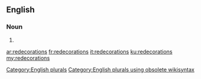 ==English==

===Noun===
{{head|en}}

# {{plural of|redecoration}}

[[Category:English plurals]][[Category:English plurals using obsolete wikisyntax]]

[[ar:redecorations]]
[[fr:redecorations]]
[[it:redecorations]]
[[ku:redecorations]]
[[my:redecorations]]